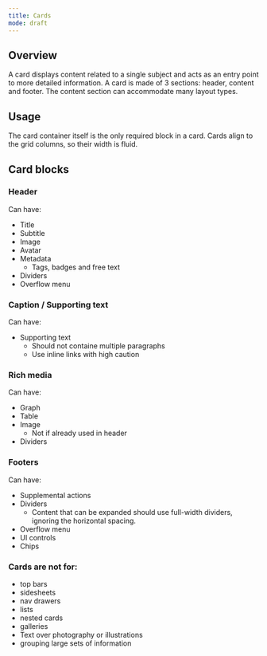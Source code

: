 ```yaml
---
title: Cards
mode: draft
---
```


## Overview


A card displays content related to a single subject and acts as an entry point to more detailed information. 
A card is made of 3 sections: header, content and footer. The content section can accommodate many layout types. 


## Usage

The card container itself is the only required block in a card. 
Cards align to the grid columns, so their width is fluid.


## Card blocks

### Header

Can have: 
* Title
* Subtitle
* Image 
* Avatar
* Metadata
  * Tags, badges and free text
* Dividers
* Overflow menu


### Caption / Supporting text

Can have: 
* Supporting text
  * Should not containe multiple paragraphs
  * Use inline links with high caution


### Rich media

Can have: 
* Graph
* Table
* Image
  * Not if already used in header
* Dividers


### Footers

Can have: 
* Supplemental actions
* Dividers
  * Content that can be expanded should use full-width dividers, ignoring the horizontal spacing.
* Overflow menu
* UI controls
* Chips



### Cards are not for: 
* top bars
* sidesheets
* nav drawers
* lists
* nested cards
* galleries
* Text over photography or illustrations 
* grouping large sets of information 
